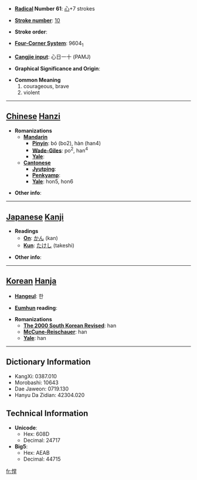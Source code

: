 * '''[[Wiktionary:Chinese radical index| Radical]] Number 61''': [[Wiktionary:Chinese radical index 心|心]]+7 strokes

* '''[[Wiktionary:Chinese total strokes index|Stroke number]]''': [[Wiktionary:Chinese total strokes index 10|10]]

* '''Stroke order''': 

* '''[[Wiktionary:Chinese four corner index|Four-Corner System]]''': 9604<sub>1</sub>

* '''[[Wiktionary:Chinese Cangjie index|Cangjie input]]''': 心日一十 (PAMJ)

* '''Graphical Significance and Origin''': 

* '''Common Meaning'''
*#courageous, brave
*# violent


----

== [[Chinese]] [[Hanzi]] ==

* '''Romanizations'''
** '''[[Mandarin]]'''
*** '''[[Pinyin]]''': bó (bo2), hàn (han4)
*** '''[[Wade-Giles]]''': po<sup>2</sup>, han<sup>4</sup>
*** '''[[Yale]]''': 
** '''[[Cantonese]]'''
*** '''[[Jyutping]]''':
*** '''[[Penkyamp]]''': 
*** '''[[Yale]]''': hon5, hon6

* '''Other info''': 

----

== [[Japanese]] [[Kanji]] ==

* '''Readings'''
** '''[[On]]''': [[かん]] (kan)
** '''[[Kun]]''': [[たけし]] (takeshi)

* '''Other info''':  

----

== [[Korean]] [[Hanja]] ==

* '''[[Hangeul]]''': 한

* '''[[Eumhun]] reading''': 

* '''Romanizations'''
** '''[[The 2000 South Korean Revised Romanization|The 2000 South Korean Revised]]''': han
** '''[[McCune-Reischauer]]''': han
** '''[[Yale]]''': han

----

== Dictionary Information ==

* KangXi: 0387.010
* Morobashi: 10643
* Dae Jaweon: 0719.130
* Hanyu Da Zidian: 42304.020

== Technical Information ==

* '''Unicode''':
** Hex: 608D
** Decimal: 24717
* '''Big5''':
** Hex: AEAB
** Decimal: 44715

[[fr:悍]]